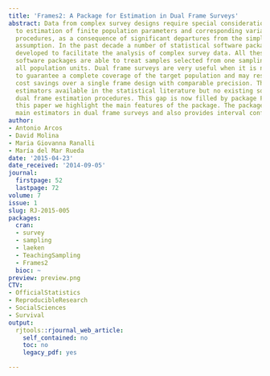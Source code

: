 ```yaml
---
title: 'Frames2: A Package for Estimation in Dual Frame Surveys'
abstract: Data from complex survey designs require special consideration with regard
  to estimation of finite population parameters and corresponding variance estimation
  procedures, as a consequence of significant departures from the simple random sampling
  assumption. In the past decade a number of statistical software packages have been
  developed to facilitate the analysis of complex survey data. All these statistical
  software packages are able to treat samples selected from one sampling frame containing
  all population units. Dual frame surveys are very useful when it is not possible
  to guarantee a complete coverage of the target population and may result in considerable
  cost savings over a single frame design with comparable precision. There are several
  estimators available in the statistical literature but no existing software covers
  dual frame estimation procedures. This gap is now filled by package Frames2. In
  this paper we highlight the main features of the package. The package includes the
  main estimators in dual frame surveys and also provides interval confidence estimation.
author:
- Antonio Arcos
- David Molina
- Maria Giovanna Ranalli
- María del Mar Rueda
date: '2015-04-23'
date_received: '2014-09-05'
journal:
  firstpage: 52
  lastpage: 72
volume: 7
issue: 1
slug: RJ-2015-005
packages:
  cran:
  - survey
  - sampling
  - laeken
  - TeachingSampling
  - Frames2
  bioc: ~
preview: preview.png
CTV:
- OfficialStatistics
- ReproducibleResearch
- SocialSciences
- Survival
output:
  rjtools::rjournal_web_article:
    self_contained: no
    toc: no
    legacy_pdf: yes

---
```

